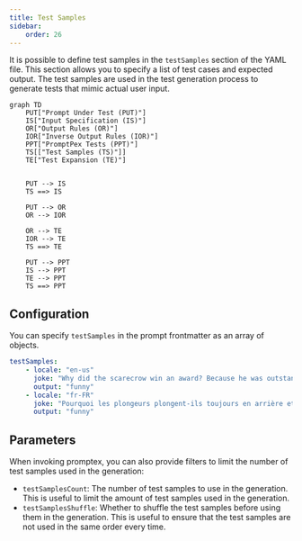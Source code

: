 ```yaml
---
title: Test Samples
sidebar:
    order: 26
---
```


It is possible to define test samples in the `testSamples` section of the YAML file. This section allows you to specify a list of test cases and expected output. 
The test samples are used in the test generation process to generate tests that mimic actual user input.

```mermaid
graph TD
    PUT["Prompt Under Test (PUT)"]
    IS["Input Specification (IS)"]
    OR["Output Rules (OR)"]
    IOR["Inverse Output Rules (IOR)"]
    PPT["PromptPex Tests (PPT)"]
    TS[["Test Samples (TS)"]]
    TE["Test Expansion (TE)"]
    

    PUT --> IS
    TS ==> IS

    PUT --> OR
    OR --> IOR

    OR --> TE
    IOR --> TE
    TS ==> TE

    PUT --> PPT
    IS --> PPT
    TE --> PPT
    TS ==> PPT
```


## Configuration

You can specify `testSamples` in the prompt frontmatter as an array of objects.

```yaml wrap
testSamples:
    - locale: "en-us"
      joke: "Why did the scarecrow win an award? Because he was outstanding in his field."
      output: "funny"
    - locale: "fr-FR"
      joke: "Pourquoi les plongeurs plongent-ils toujours en arrière et jamais en avant? Parce que sinon ils tombent dans le bateau."
      output: "funny"
```

## Parameters

When invoking promptex, you can also provide filters to limit the number of test samples used
in the generation:

- `testSamplesCount`: The number of test samples to use in the generation. This is useful to limit the amount of test samples used in the generation.
- `testSamplesShuffle`: Whether to shuffle the test samples before using them in the generation. This is useful to ensure that the test samples are not used in the same order every time.

<LinkCard  title="Custom Instructions" href="/promptpex/reference/custom-instructions" />
